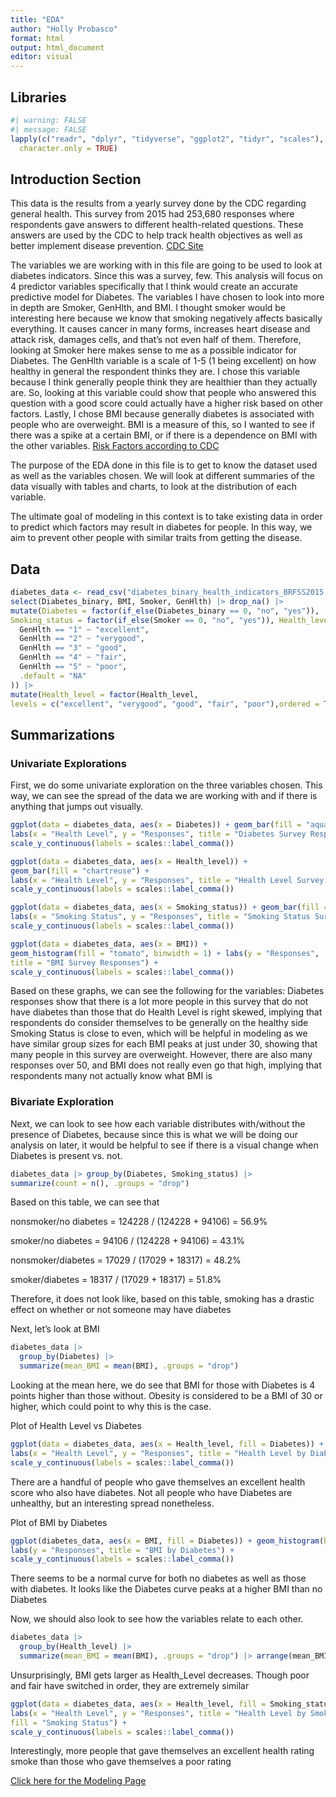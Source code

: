 ```yaml
---
title: "EDA"
author: "Holly Probasco"
format: html
output: html_document
editor: visual
---
```


## Libraries

```r
#| warning: FALSE
#| message: FALSE
lapply(c("readr", "dplyr", "tidyverse", "ggplot2", "tidyr", "scales"), library,
  character.only = TRUE)
```

## Introduction Section

This data is the results from a yearly survey done by the CDC regarding general health. This survey from 2015 had 253,680 responses where respondents gave answers to different health-related questions. These answers are used by the CDC to help track health objectives as well as better implement disease prevention. [CDC Site](https://www.cdc.gov/brfss/about/brfss_faq.htm)

The variables we are working with in this file are going to be used to look at diabetes indicators. Since this was a survey, few. This analysis will focus on 4 predictor variables specifically that I think would create an accurate predictive model for Diabetes. The variables I have chosen to look into more in depth are Smoker, GenHlth, and BMI. I thought smoker would be interesting here because we know that smoking negatively affects basically everything. It causes cancer in many forms, increases heart disease and attack risk, damages cells, and that's not even half of them. Therefore, looking at Smoker here makes sense to me as a possible indicator for Diabetes. The GenHlth variable is a scale of 1-5 (1 being excellent) on how healthy in general the respondent thinks they are. I chose this variable because I think generally people think they are healthier than they actually are. So, looking at this variable could show that people who answered this question with a good score could actually have a higher risk based on other factors. Lastly, I chose BMI because generally diabetes is associated with people who are overweight. BMI is a measure of this, so I wanted to see if there was a spike at a certain BMI, or if there is a dependence on BMI with the other variables. [Risk Factors according to CDC](https://www.cdc.gov/diabetes/risk-factors/?CDC_AAref_Val=https://www.cdc.gov/diabetes/basics/risk-factors.html)

The purpose of the EDA done in this file is to get to know the dataset used as well as the variables chosen. We will look at different summaries of the data visually with tables and charts, to look at the distribution of each variable.

The ultimate goal of modeling in this context is to take existing data in order to predict which factors may result in diabetes for people. In this way, we aim to prevent other people with similar traits from getting the disease.

## Data

```r
diabetes_data <- read_csv("diabetes_binary_health_indicators_BRFSS2015.csv") |> 
select(Diabetes_binary, BMI, Smoker, GenHlth) |> drop_na() |> 
mutate(Diabetes = factor(if_else(Diabetes_binary == 0, "no", "yes")), 
Smoking_status = factor(if_else(Smoker == 0, "no", "yes")), Health_level = case_when(
  GenHlth == "1" ~ "excellent",
  GenHlth == "2" ~ "verygood",
  GenHlth == "3" ~ "good",
  GenHlth == "4" ~ "fair",
  GenHlth == "5" ~ "poor",
  .default = "NA"
)) |> 
mutate(Health_level = factor(Health_level,
levels = c("excellent", "verygood", "good", "fair", "poor"),ordered = TRUE))
```

## Summarizations

### Univariate Explorations

First, we do some univariate exploration on the three variables chosen. This way, we can see the spread of the data we are working with and if there is anything that jumps out visually.

```r
ggplot(data = diabetes_data, aes(x = Diabetes)) + geom_bar(fill = "aquamarine") + 
labs(x = "Health Level", y = "Responses", title = "Diabetes Survey Responses") +
scale_y_continuous(labels = scales::label_comma())

ggplot(data = diabetes_data, aes(x = Health_level)) + 
geom_bar(fill = "chartreuse") + 
labs(x = "Health Level", y = "Responses", title = "Health Level Survey Responses") +
scale_y_continuous(labels = scales::label_comma())

ggplot(data = diabetes_data, aes(x = Smoking_status)) + geom_bar(fill = "orchid") +
labs(x = "Smoking Status", y = "Responses", title = "Smoking Status Survey Responses") +
scale_y_continuous(labels = scales::label_comma())

ggplot(data = diabetes_data, aes(x = BMI)) +
geom_histogram(fill = "tomato", binwidth = 1) + labs(y = "Responses", 
title = "BMI Survey Responses") + 
scale_y_continuous(labels = scales::label_comma())
```

Based on these graphs, we can see the following for the variables: Diabetes responses show that there is a lot more people in this survey that do not have diabetes than those that do Health Level is right skewed, implying that respondents do consider themselves to be generally on the healthy side Smoking Status is close to even, which will be helpful in modeling as we have similar group sizes for each BMI peaks at just under 30, showing that many people in this survey are overweight. However, there are also many responses over 50, and BMI does not really even go that high, implying that respondents many not actually know what BMI is

### Bivariate Exploration

Next, we can look to see how each variable distributes with/without the presence of Diabetes, because since this is what we will be doing our analysis on later, it would be helpful to see if there is a visual change when Diabetes is present vs. not.

```r
diabetes_data |> group_by(Diabetes, Smoking_status) |> 
summarize(count = n(), .groups = "drop")
```

Based on this table, we can see that

nonsmoker/no diabetes = 124228 / (124228 + 94106) = 56.9%

smoker/no diabetes = 94106 / (124228 + 94106) = 43.1%

nonsmoker/diabetes = 17029 / (17029 + 18317) = 48.2%

smoker/diabetes = 18317 / (17029 + 18317) = 51.8%

Therefore, it does not look like, based on this table, smoking has a drastic effect on whether or not someone may have diabetes

Next, let's look at BMI

```r
diabetes_data |>
  group_by(Diabetes) |>
  summarize(mean_BMI = mean(BMI), .groups = "drop")
```

Looking at the mean here, we do see that BMI for those with Diabetes is 4 points higher than those without. Obesity is considered to be a BMI of 30 or higher, which could point to why this is the case.

Plot of Health Level vs Diabetes

```r
ggplot(data = diabetes_data, aes(x = Health_level, fill = Diabetes)) + geom_bar() +
labs(x = "Health Level", y = "Responses", title = "Health Level by Diabetes") +
scale_y_continuous(labels = scales::label_comma())
```

There are a handful of people who gave themselves an excellent health score who also have diabetes. Not all people who have Diabetes are unhealthy, but an interesting spread nonetheless.

Plot of BMI by Diabetes

```r
ggplot(diabetes_data, aes(x = BMI, fill = Diabetes)) + geom_histogram(binwidth = 1) +
labs(y = "Responses", title = "BMI by Diabetes") + 
scale_y_continuous(labels = scales::label_comma())
```

There seems to be a normal curve for both no diabetes as well as those with diabetes. It looks like the Diabetes curve peaks at a higher BMI than no Diabetes

Now, we should also look to see how the variables relate to each other.

```r
diabetes_data |>
  group_by(Health_level) |>
  summarize(mean_BMI = mean(BMI), .groups = "drop") |> arrange(mean_BMI)
```

Unsurprisingly, BMI gets larger as Health_Level decreases. Though poor and fair have switched in order, they are extremely similar

```r
ggplot(data = diabetes_data, aes(x = Health_level, fill = Smoking_status)) + geom_bar() +
labs(x = "Health Level", y = "Responses", title = "Health Level by Smoking Status", 
fill = "Smoking Status") +
scale_y_continuous(labels = scales::label_comma())
```

Interestingly, more people that gave themselves an excellent health rating smoke than those who gave themselves a poor rating

[Click here for the Modeling Page](Modeling.html)
